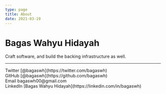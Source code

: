 ```yaml
---
type: page
title: About
date: 2021-03-19
---
```


# Bagas Wahyu Hidayah

Craft software, and build the backing infrastructure as well.

---

<div>
  Twitter [@bagaswh](https://twitter.com/bagaswh)
  <br />
  GitHub [@bagaswh](https://github.com/bagaswh)
  <br />
  Email bagaswh00@gmail.com
  <br />
  LinkedIn [Bagas Wahyu Hidayah](https://linkedin.com/in/bagaswh)
</div>
